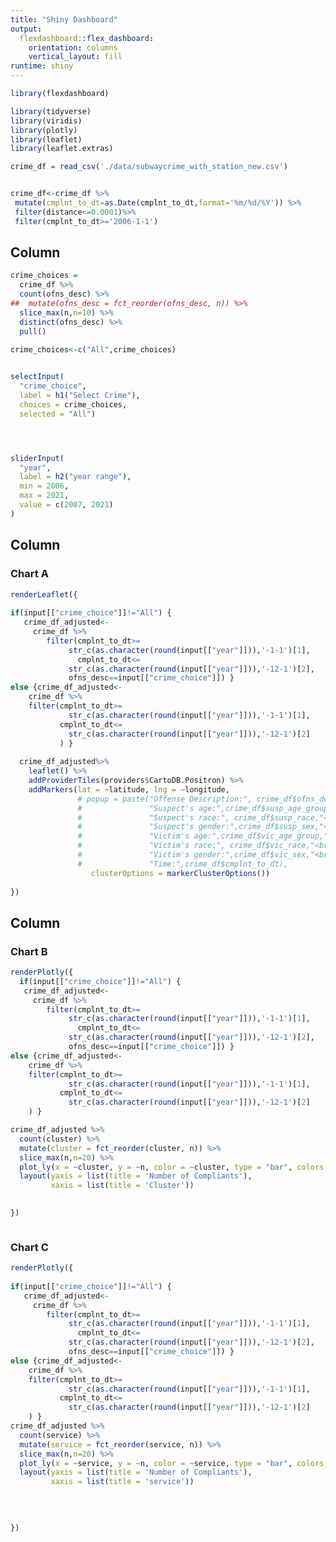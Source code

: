 ```yaml
---
title: "Shiny Dashboard"
output: 
  flexdashboard::flex_dashboard:
    orientation: columns
    vertical_layout: fill
runtime: shiny
---
```


```r
library(flexdashboard)

library(tidyverse)
library(viridis)
library(plotly)
library(leaflet)
library(leaflet.extras)
```

```r

crime_df = read_csv('./data/subwaycrime_with_station_new.csv')


crime_df<-crime_df %>% 
 mutate(cmplnt_to_dt=as.Date(cmplnt_to_dt,format='%m/%d/%Y')) %>% 
 filter(distance<=0.0001)%>% 
 filter(cmplnt_to_dt>='2006-1-1')
```


Column {.sidebar}
-----------------------------------------------------------------------

```r

crime_choices = 
  crime_df %>% 
  count(ofns_desc) %>% 
##  mutate(ofns_desc = fct_reorder(ofns_desc, n)) %>% 
  slice_max(n,n=10) %>% 
  distinct(ofns_desc) %>% 
  pull() 
  
crime_choices<-c("All",crime_choices)


selectInput(
  "crime_choice",
  label = h1("Select Crime"),
  choices = crime_choices,
  selected = "All")




sliderInput(
  "year",
  label = h2("year range"),
  min = 2006,
  max = 2021,
  value = c(2007, 2021)
)
```

Column {data-width=650}
-----------------------------------------------------------------------

### Chart A

```r
renderLeaflet({ 
  
if(input[["crime_choice"]]!="All") {   
   crime_df_adjusted<-  
     crime_df %>% 
        filter(cmplnt_to_dt>=
             str_c(as.character(round(input[["year"]])),'-1-1')[1],
               cmplnt_to_dt<=
             str_c(as.character(round(input[["year"]])),'-12-1')[2],
             ofns_desc==input[["crime_choice"]]) }
else {crime_df_adjusted<-
    crime_df %>% 
    filter(cmplnt_to_dt>=
             str_c(as.character(round(input[["year"]])),'-1-1')[1],
           cmplnt_to_dt<=
             str_c(as.character(round(input[["year"]])),'-12-1')[2]
           ) }  
  
  crime_df_adjusted%>%
    leaflet() %>%
    addProviderTiles(providers$CartoDB.Positron) %>%
    addMarkers(lat = ~latitude, lng = ~longitude,
               # popup = paste("Offense Description:", crime_df$ofns_desc,       "<br>",
               #               "Suspect's age:",crime_df$susp_age_group,"<br>",
               #               "Suspect's race:", crime_df$susp_race,"<br>",
               #               "Suspect's gender:",crime_df$susp_sex,"<br>",
               #               "Victim's age:",crime_df$vic_age_group,"<br>",
               #               "Victim's race:", crime_df$vic_race,"<br>",
               #               "Victim's gender:",crime_df$vic_sex,"<br>",
               #               "Time:",crime_df$cmplnt_to_dt),
                  clusterOptions = markerClusterOptions())
  
})


```

Column {data-width=350}
-----------------------------------------------------------------------

### Chart B

```r



renderPlotly({
  if(input[["crime_choice"]]!="All") {   
   crime_df_adjusted<-  
     crime_df %>% 
        filter(cmplnt_to_dt>=
             str_c(as.character(round(input[["year"]])),'-1-1')[1],
               cmplnt_to_dt<=
             str_c(as.character(round(input[["year"]])),'-12-1')[2],
             ofns_desc==input[["crime_choice"]]) }
else {crime_df_adjusted<-
    crime_df %>% 
    filter(cmplnt_to_dt>=
             str_c(as.character(round(input[["year"]])),'-1-1')[1],
           cmplnt_to_dt<=
             str_c(as.character(round(input[["year"]])),'-12-1')[2]
    ) }

crime_df_adjusted %>% 
  count(cluster) %>% 
  mutate(cluster = fct_reorder(cluster, n)) %>% 
  slice_max(n,n=20) %>% 
  plot_ly(x = ~cluster, y = ~n, color = ~cluster, type = "bar", colors = "viridis") %>% 
  layout(yaxis = list(title = 'Number of Compliants'),
         xaxis = list(title = 'Cluster'))  

  
})



```

### Chart C

```r
renderPlotly({ 
 
if(input[["crime_choice"]]!="All") {   
   crime_df_adjusted<-  
     crime_df %>% 
        filter(cmplnt_to_dt>=
             str_c(as.character(round(input[["year"]])),'-1-1')[1],
               cmplnt_to_dt<=
             str_c(as.character(round(input[["year"]])),'-12-1')[2],
             ofns_desc==input[["crime_choice"]]) }
else {crime_df_adjusted<-
    crime_df %>% 
    filter(cmplnt_to_dt>=
             str_c(as.character(round(input[["year"]])),'-1-1')[1],
           cmplnt_to_dt<=
             str_c(as.character(round(input[["year"]])),'-12-1')[2]
    ) } 
crime_df_adjusted %>% 
  count(service) %>% 
  mutate(service = fct_reorder(service, n)) %>% 
  slice_max(n,n=20) %>% 
  plot_ly(x = ~service, y = ~n, color = ~service, type = "bar", colors = "viridis") %>% 
  layout(yaxis = list(title = 'Number of Compliants'),
         xaxis = list(title = 'service'))  
  
  

  
})

```